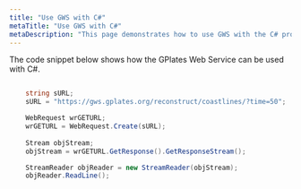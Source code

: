 ```yaml
---
title: "Use GWS with C#"
metaTitle: "Use GWS with C#"
metaDescription: "This page demonstrates how to use GWS with the C# programming language."
---
```


The code snippet below shows how the GPlates Web Service can be used with C#.

```csharp

    string sURL;
    sURL = "https://gws.gplates.org/reconstruct/coastlines/?time=50";

    WebRequest wrGETURL;
    wrGETURL = WebRequest.Create(sURL);
    
    Stream objStream;
    objStream = wrGETURL.GetResponse().GetResponseStream();

    StreamReader objReader = new StreamReader(objStream);
    objReader.ReadLine();

```